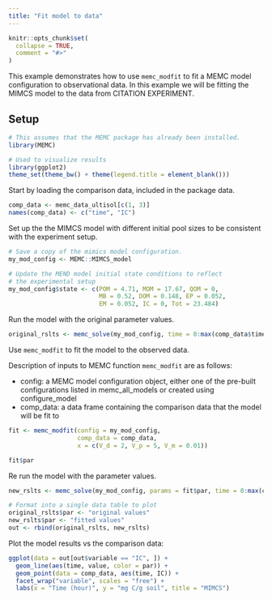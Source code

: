 ```yaml
---
title: "Fit model to data"
---
```


```r
knitr::opts_chunk$set(
  collapse = TRUE,
  comment = "#>"
)
```

This example demonstrates how to use `memc_modfit` to fit a MEMC model
configuration to observational data. In this example we will be fitting
the MIMCS model to the data from CITATION EXPERIMENT. 

## Setup 

```r
# This assumes that the MEMC package has already been installed. 
library(MEMC)

# Used to visualize results
library(ggplot2)  
theme_set(theme_bw() + theme(legend.title = element_blank()))
```

Start by loading the comparison data, included in the package data. 

```r
comp_data <- memc_data_ultisol[c(1, 3)]
names(comp_data) <- c("time", "IC")
```

Set up the the MIMCS model with different initial pool sizes to be
consistent with the experiment setup. 

```r
# Save a copy of the mimics model configuration. 
my_mod_config <- MEMC::MIMCS_model

# Update the MEND model initial state conditions to reflect 
# the experimental setup
my_mod_config$state <- c(POM = 4.71, MOM = 17.67, QOM = 0, 
                         MB = 0.52, DOM = 0.148, EP = 0.052, 
                         EM = 0.052, IC = 0, Tot = 23.484)
```

Run the model with the original parameter values. 

```r
original_rslts <- memc_solve(my_mod_config, time = 0:max(comp_data$time))
```

Use `memc_modfit` to fit the model to the observed data. 

Description of inputs to MEMC function `memc_modfit` are as follows: 

* config: a MEMC model configuration object, either one of the pre-built
configurations listed in memc_all_models or created using configure_model
* comp_data: a data frame containing the comparison data that the model
will be fit to 

```r
fit <- memc_modfit(config = my_mod_config, 
                   comp_data = comp_data, 
                   x = c(V_d = 2, V_p = 5, V_m = 0.01))

fit$par
```

Re run the model with the parameter values. 

```r
new_rslts <- memc_solve(my_mod_config, params = fit$par, time = 0:max(comp_data$time)) 
```

```r
# Format into a single data table to plot
original_rslts$par <- "original values"
new_rslts$par <- "fitted values"
out <- rbind(original_rslts, new_rslts)
```

Plot the model results vs the comparison data:

```r
ggplot(data = out[out$variable == "IC", ]) +
  geom_line(aes(time, value, color = par)) +
  geom_point(data = comp_data, aes(time, IC)) +
  facet_wrap("variable", scales = "free") + 
  labs(x = "Time (hour)", y = "mg C/g soil", title = "MIMCS") 
```
